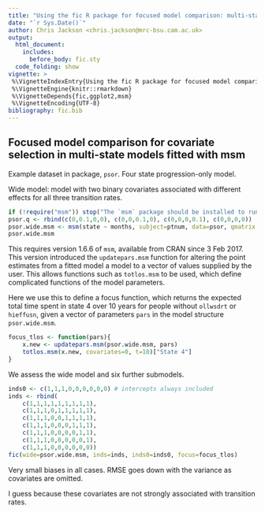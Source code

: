 ```yaml
---
title: "Using the fic R package for focused model comparison: multi-state models"
date: "`r Sys.Date()`"
author: Chris Jackson <chris.jackson@mrc-bsu.cam.ac.uk>
output: 
  html_document: 
    includes:
      before_body: fic.sty  
  code_folding: show
vignette: >
 %\VignetteIndexEntry{Using the fic R package for focused model comparison: multi-state models}
 %\VignetteEngine{knitr::rmarkdown}
 %\VignetteDepends{fic,ggplot2,msm}
 %\VignetteEncoding{UTF-8}
bibliography: fic.bib
---
```


## Focused model comparison for covariate selection in multi-state models fitted with msm 

Example dataset in package, `psor`.  Four state progression-only model.

Wide model: model with two binary covariates associated with different effects for all three transition rates.

```r
if (!require("msm")) stop("The `msm` package should be installed to run code in this vignette") 
psor.q <- rbind(c(0,0.1,0,0), c(0,0,0.1,0), c(0,0,0,0.1), c(0,0,0,0))
psor.wide.msm <- msm(state ~ months, subject=ptnum, data=psor, qmatrix = psor.q,  covariates = ~ollwsdrt+hieffusn, control=list(fnscale=1))
psor.wide.msm
```

This requires version 1.6.6 of `msm`, available from CRAN since 3 Feb 2017.  This version introduced the `updatepars.msm` function for altering the point estimates from a fitted model a model to a vector of values supplied by the user.  This allows functions such as `totlos.msm` to be used, which define complicated functions of the model parameters.

Here we use this to define a focus function, which returns the expected total time spent in state 4 over 10 years for people without `ollwsdrt` or `hieffusn`, given a vector of parameters `pars` in the model structure `psor.wide.msm`. 

```r
focus_tlos <- function(pars){
    x.new <- updatepars.msm(psor.wide.msm, pars)
    totlos.msm(x.new, covariates=0, t=10)["State 4"]
}
```

We assess the wide model and six further submodels.

```r
inds0 <- c(1,1,1,0,0,0,0,0,0) # intercepts always included
inds <- rbind(
    c(1,1,1,1,1,1,1,1,1),
    c(1,1,1,0,1,1,1,1,1),
    c(1,1,1,0,0,1,1,1,1),
    c(1,1,1,0,0,0,1,1,1),
    c(1,1,1,0,0,0,0,1,1),
    c(1,1,1,0,0,0,0,0,1),
    c(1,1,1,0,0,0,0,0,0))
fic(wide=psor.wide.msm, inds=inds, inds0=inds0, focus=focus_tlos)
```

Very small biases in all cases.  RMSE goes down with the variance as covariates are omitted.

I guess because these covariates are not strongly associated with transition rates. 
